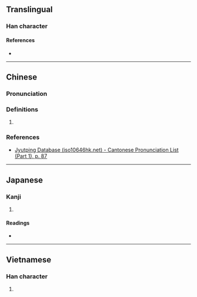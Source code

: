 {{character info}}
==Translingual==

===Han character===
{{Han char|rn=32|rad=土|as=08|sn=11|four=49189|canj=GFF|ids=⿰土炎}}

====References====
* {{Han ref|kx=0230.410|dkj=05180|dj=0467.020|hdz=10458.010|uh=57EE|ud=22510|bh=D4BC|bd=54460}}

----

==Chinese==
{{zh-forms}}

===Pronunciation===
{{zh-pron
|m=tàn
|c=taam3
|mc=y
|oc=y
|cat=
}}

===Definitions===
{{zh-hanzi}}

# {{rfdef|zh|sort=土08}}

===References===
* [http://www.iso10646hk.net/jp/document/download.jsp Jyutping Database (iso10646hk.net) - Cantonese Pronunciation List (Part 1), p. 87]

----

==Japanese==

===Kanji===
{{ja-kanji|grade=|rs=土08}}

# {{rfdef|ja|sort=土08}}

====Readings====
* {{ja-readings|on=[[たん]] (tan)|kun=}}

----

==Vietnamese==

===Han character===
{{vi-readings|reading=vịm|rs=土08}}

# {{rfdef|vi|sort=土08}}
